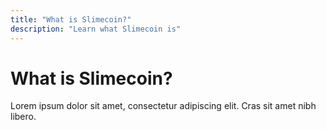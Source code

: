 ```yaml
---
title: "What is Slimecoin?"
description: "Learn what Slimecoin is"
---
```


# What is Slimecoin?

Lorem ipsum dolor sit amet, consectetur adipiscing elit. Cras sit amet nibh libero.
